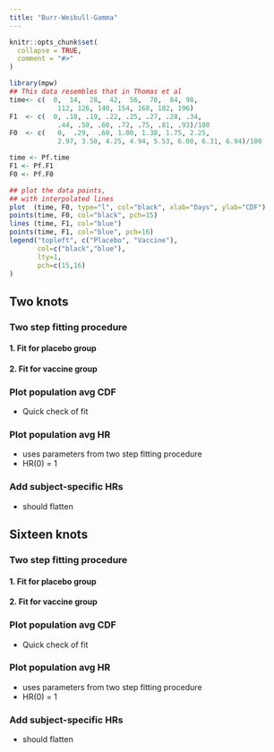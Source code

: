 ```yaml
---
title: "Burr-Weibull-Gamma"
---
```


```r
knitr::opts_chunk$set(
  collapse = TRUE,
  comment = "#>"
)
```

```r
library(mpw)
## This data resembles that in Thomas et al
time<- c(  0,  14,  28,  42,  56,  70,  84, 98, 
            112, 126, 140, 154, 168, 182, 196)
F1  <- c(  0, .18, .19, .22, .25, .27, .28, .34, 
            .44, .50, .60, .72, .75, .81, .93)/100
F0  <- c(   0,  .29,  .60, 1.00, 1.38, 1.75, 2.25, 
            2.97, 3.50, 4.25, 4.94, 5.53, 6.00, 6.31, 6.94)/100

time <- Pf.time
F1 <- Pf.F1
F0 <- Pf.F0

## plot the data points, 
## with interpolated lines
plot  (time, F0, type="l", col="black", xlab="Days", ylab="CDF")
points(time, F0, col="black", pch=15)
lines (time, F1, col="blue")
points(time, F1, col="blue", pch=16)
legend("topleft", c("Placebo", "Vaccine"),
       col=c("black","blue"),
       lty=1,
       pch=c(15,16)
)

```

## Two knots

### Two step fitting procedure

#### 1. Fit for placebo group

#### 2. Fit for vaccine group

### Plot population avg CDF
  * Quick check of fit
  
### Plot population avg HR
  * uses parameters from two step fitting procedure
  * HR(0) = 1
  
### Add subject-specific HRs
  * should flatten

## Sixteen knots

### Two step fitting procedure

#### 1. Fit for placebo group

#### 2. Fit for vaccine group

### Plot population avg CDF
  * Quick check of fit
  
### Plot population avg HR
  * uses parameters from two step fitting procedure
  * HR(0) = 1
  
### Add subject-specific HRs
  * should flatten

